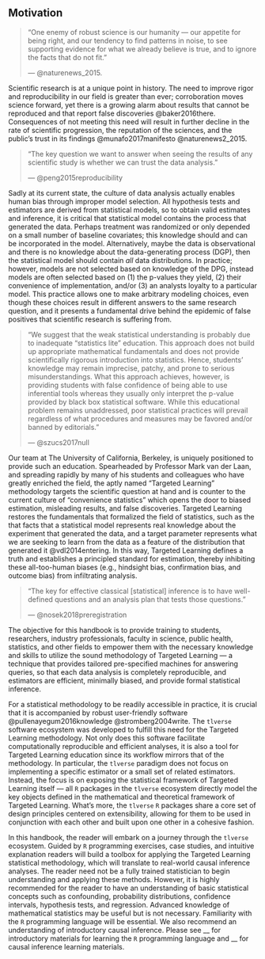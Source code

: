 ## Motivation {-}

> "One enemy of robust science is our humanity — our appetite for
> being right, and our tendency to find patterns in noise, to see supporting
> evidence for what we already believe is true, and to ignore the facts that do
> not fit."
>
> --- @naturenews_2015.

Scientific research is at a unique point in history. The need to improve rigor
and reproducibility in our field is greater than ever; corroboration moves
science forward, yet there is a growing alarm about results that cannot be
reproduced and that report false discoveries @baker2016there. Consequences of
not meeting this need will result in further decline in the rate of scientific
progression, the reputation of the sciences, and the public’s trust in its
findings @munafo2017manifesto @naturenews2_2015.

> "The key question we want to answer when seeing the results of any scientific
> study is whether we can trust the data analysis."
>
> --- @peng2015reproducibility

Sadly at its current state, the culture of data analysis actually enables human
bias through improper model selection. All hypothesis tests and estimators are
derived from statistical models, so to obtain valid estimates and inference, it
is critical that statistical model contains the process that generated the data.
Perhaps treatment was randomized or only depended on a small number of baseline
covariates; this knowledge should and can be incorporated in the model.
Alternatively, maybe the data is observational and there is no knowledge about
the data-generating process (DGP), then the statistical model should contain
*all* data distributions. In practice; however, models are not selected based on
knowledge of the DPG, instead models are often selected based on (1) the
p-values they yield, (2) their convenience of implementation, and/or (3) an
analysts loyalty to a particular model. This practice allows one to make
arbitrary modeling choices, even though these choices result in different
answers to the same research question, and it presents a fundamental drive
behind the epidemic of false positives that scientific research is suffering
from.

> "We suggest that the weak statistical understanding is probably due to
> inadequate “statistics lite” education. This approach does not build up
> appropriate mathematical fundamentals and does not provide scientifically
> rigorous introduction into statistics. Hence, students' knowledge may remain
> imprecise, patchy, and prone to serious misunderstandings. What this approach
> achieves, however, is providing students with false confidence of being able
> to use inferential tools whereas they usually only interpret the p-value
> provided by black box statistical software. While this educational problem
> remains unaddressed, poor statistical practices will prevail regardless of
> what procedures and measures may be favored and/or banned by editorials."
>
> --- @szucs2017null

Our team at The University of California, Berkeley, is uniquely positioned to
provide such an education. Spearheaded by Professor Mark van der Laan, and
spreading rapidly by many of his students and colleagues who have greatly
enriched the field, the aptly named “Targeted Learning” methodology targets the
scientific question at hand and is counter to the current culture of
“convenience statistics” which opens the door to biased estimation, misleading
results, and false discoveries. Targeted Learning restores the fundamentals that
formalized the field of statistics, such as the that facts that a statistical
model represents real knowledge about the experiment that generated the data,
and a target parameter represents what we are seeking to learn from the data as
a feature of the distribution that generated it @vdl2014entering. In this way,
Targeted Learning defines a truth and establishes a principled standard for
estimation, thereby inhibiting these all-too-human biases (e.g., hindsight bias,
confirmation bias, and outcome bias) from infiltrating analysis.

> "The key for effective classical [statistical] inference is to have
> well-defined questions and an analysis plan that tests those questions."
>
> --- @nosek2018preregistration

The objective for this handbook is to provide training to students, researchers,
industry professionals, faculty in science, public health, statistics, and other
fields to empower them with the necessary knowledge and skills to utilize the
sound methodology of Targeted Learning --- a technique that provides tailored
pre-specified machines for answering queries, so that each data analysis is
completely reproducible, and estimators are efficient, minimally biased, and
provide formal statistical inference.


<!---
COMMENT ABOUT CARGO CULT STATISTICS PIECE
-->

For a statistical methodology to be readily accessible in practice, it is
crucial that it is accompanied by robust user-friendly software
@pullenayegum2016knowledge @stromberg2004write. The `tlverse` software ecosystem
was developed to fulfill this need for the Targeted Learning methodology. Not
only does this software facilitate computationally reproducible and efficient
analyses, it is also a tool for Targeted Learning education since its workflow
mirrors that of the methodology. In particular, the `tlverse` paradigm does not
focus on implementing a specific estimator or a small set of related estimators.
Instead, the focus is on exposing the statistical framework of Targeted Learning
itself --- all `R` packages in the `tlverse` ecosystem directly model
the key objects defined in the mathematical and theoretical framework of
Targeted Learning. What's more, the `tlverse` `R` packages share a core set
of design principles centered on extensibility, allowing for them to be used in
conjunction with each other and built upon one other in a cohesive fashion.

In this handbook, the reader will embark on a journey through the `tlverse`
ecosystem. Guided by `R` programming exercises, case studies, and
intuitive explanation readers will build a toolbox for applying the Targeted
Learning statistical methodology, which will translate to real-world causal
inference analyses. The reader need not be a fully trained
statistician to begin understanding and applying these methods. However, it is
highly recommended for the reader to have an understanding of basic statistical
concepts such as confounding, probability distributions, confidence intervals,
hypothesis tests, and regression. Advanced knowledge of mathematical statistics
may be useful but is not necessary. Familiarity with the `R` programming
language will be essential. We also recommend an understanding of introductory
causal inference. Please see __ for introductory materials for learning the `R`
programming language and __ for causal inference learning materials.


<!--

The knowledge-user must be aware of methodological innovations, believe they
are worth implementing, and have access to the expertise, time, and resources
(e.g., software) to facilitate their implementation.

However, a statistical model is a representation of the data-generating
process; defined as the set of probability distributions that might have
generated the data. All hypothesis tests and estimators are derived from
statistical models, so appropriately defining them is pivotal.
election is pivotal. should be taken with case  real knowledge about the
experiment that generated the dataFrequently, odels are chosen based on (1) how
low the resulting p-values, (2) their software implementation is user-friendly,
or (3) the data analyst is devoted convenient to implement (2), so it is
pivotal that we
which are often chosen for their convenience restrictive so-called parametric
statistical models.
These models assume the distributions that generated the data have specific
forms and are not flexible enough to capture the true distribution of data. Many
accept that these models are wrong but researchers still employ them out of
convenience and the majority of statistical software .

What's more, these arbitrary choices  "art" of model selection
downplays the refitting of models  enables the statistics can be as a tool for
confirmation. It's convenient and this is how we learned to analyze data. This
is what we were taught to do. We are supported by statements such as "all
models are wrong but some are useful,” which allow a user to .

This practice is So convenient that

This lack of truth in current culture typically trumps trying to answer the
real scientific question at hand and is  This presents a fundamental drive
behind the epidemic of false positives that scientific research is suffering
from [6]. "The human brain's habit of finding what it wants to find is a key
problem for research" [1]. Training of robust methods that avoid confirmation
bias will lead to results being more reproducible. Our team at The University
of California, Berkeley, is uniquely positioned to provide such a training.
Spearheaded by Professor Mark van der Laan and spreading rapidly by many of his
students and colleagues who have greatly enriched the field, the aptly named
"Targeted Learning" analysis approach and philosophy targets the scientific
question at hand and is counter to the current culture of "convenience
statistics" that opens the door to biased estimation, misleading results, and
false discoveries.


The foundation of this handbook is grounded in the general statistical
methodology and philosophy, “Targeted Learning”, developed by
Professor Mark van der Laan, at the University of California, Berkeley. Capable
of answering specific questions of interest based on real-world observational and
experimental data, Targeted Learning unifies desirable aspects of algorithmic
machine learning and causal inference to generate efficient and trustworthy
inferences. Targeted Learning restores the fundamentals that formalized the
field of statistics -- a statistical model represents real knowledge about the
experiment that generated the data, and a target parameter represents what we
are seeking to learn from the data as a feature of the distribution that
generated it. In this way, Targeted Learning defines a truth and establishes a
principled standard for estimation, while the current culture of analysis
typically defines a parameter as a coefficient in a misspecified parametric (or
other restrictive) statistical model. Unfortunately, the practice of data analysis
allows one to make arbitrary modeling choices, likely driven by results returned
by the model and human bias, even though these choices often result in different
answers to the same problem. This subjectivity presents a fundamental drive
behind the epidemic of false positives and lack of power to detect true
positives that scientific research is suffering from @vdl2014entering.

"The key question we want to answer when seeing the results of any scientific
study is whether we can trust the data analysis." @peng2015reproducibility

"One enemy of robust science is our humanity — our appetite for
being right, and our tendency to find patterns in noise, to see supporting
evidence for what we already believe is true, and to ignore the facts that do
not fit." @naturenews_2015.

We are faced with an urgent scientific need to enhance the reproducibility and
rigor of research and the current culture of data analysis enables a major
contributor of this crisis – human bias. Consequences of not meeting this need
will result in further decline in the rate of scientific
progression, the reputation of biomedical science, and the public’s trust in
its findings.

Training of robust methods that avoid confirmation bias will lead
to results being more reproducible and trustworthy. Our team at The University
of California, Berkeley, is uniquely positioned to provide such a training. The
objective for this handbook is to enhance the education of students,
researchers, professors, etc. to empower them with the necessary
knowledge and skills to utilize the sound research methodology of Targeted
Learning.

For any complex statistical methodology to be accessible in practice, it is
crucial that it is accompanied by robust software. The `tlverse`
software ecosystem was developed to fulfill this need. Not only does this
software facilitate computationally reproducible and efficient analyses, it is
also a tool for Targeted Learning education since its workflow mirrors that of
the methodology. In particular, the `tlverse` paradigm does not focus on
implementing a specific estimator or a small set of related estimators ---
instead, the focus is on exposing the statistical framework of Targeted Learning
itself! All `R` packages in the `tlverse` ecosystem directly model
the key objects defined in the mathematical and theoretical framework of Targeted
Learning.

In this handbook, the reader will embark on a journey through the
`tlverse`. Guided by `R` programming exercises, case studies, and
intuitive explanation readers will build a toolbox for applying the Targeted
Learning statistical methodology, thereby increasing accessibility of this
statistical approach and philosophy. The reader need not be a fully trained
statistician to begin understanding and applying these methods. However, we do
recommend ___ before

-->
